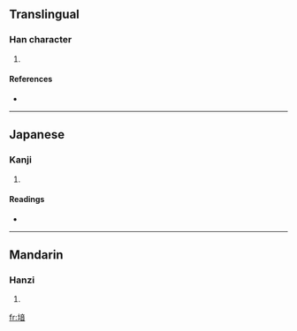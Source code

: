 ==Translingual==

===Han character===
{{Han char|rn=32|rad=土|as=09|sn=12|four=4016<sub>1</sub>|canj=土卜廿日 (GYTA)}}

# {{defn|Han}}

====References====
* {{Han ref|kx=0234.120|dkj=05282|dj=0472.060|hdz=10466.020|uh=5837|ud=22583|bh=D87E|bd=55422}}

----

==Japanese==

===Kanji===
{{ja-kanji|grade=|rs=土09}}

# {{defn|Japanese}}

====Readings====
* {{ja-readings|on=[[あん]] (an), [[おん]] (on)|kun=}}

----

==Mandarin==

===Hanzi===
{{cmn-hanzi|pin=[[yìn]] ([[yin4]])|wg=yin<sup>4</sup>}}

# {{defn|Mandarin}}

[[fr:堷]]